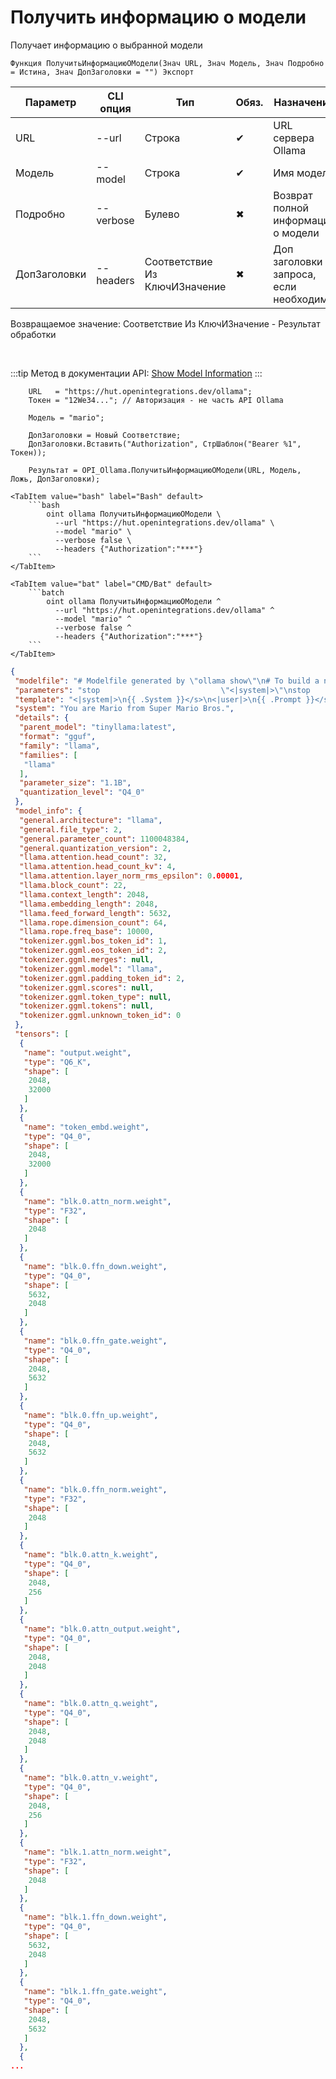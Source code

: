 ﻿---
sidebar_position: 3
description: Получить информацию о модели и другие функции для работы с Ollama в Открытом пакете интеграций - бесплатной open-source библиотеке интеграций для 1С:Предприятие 8, OneScript и CLI
keywords: [1C, 1С, 1С:Предприятие, 1С:Предприятие 8.3, API, Интеграция, Сервисы, Обмен, OneScript, CLI, Ollama]
---


# Получить информацию о модели
 Получает информацию о выбранной модели



`Функция ПолучитьИнформациюОМодели(Знач URL, Знач Модель, Знач Подробно = Истина, Знач ДопЗаголовки = "") Экспорт`

  | Параметр | CLI опция | Тип | Обяз. | Назначение |
  |-|-|-|-|-|
  | URL | --url | Строка | &#x2714; | URL сервера Ollama |
  | Модель | --model | Строка | &#x2714; | Имя модели |
  | Подробно | --verbose | Булево | &#x2716; | Возврат полной информации о модели |
  | ДопЗаголовки | --headers | Соответствие Из КлючИЗначение | &#x2716; | Доп заголовки запроса, если необходимо |

  
  Возвращаемое значение:   Соответствие Из КлючИЗначение - Результат обработки

<br/>

:::tip
Метод в документации API: [Show Model Information](https://github.com/ollama/ollama/blob/main/docs/api.md#show-model-information)
:::
<br/>



```bsl title="Пример использования для 1С:Предприятие/OneScript"
    URL   = "https://hut.openintegrations.dev/ollama";
    Токен = "12We34..."; // Авторизация - не часть API Ollama

    Модель = "mario";

    ДопЗаголовки = Новый Соответствие;
    ДопЗаголовки.Вставить("Authorization", СтрШаблон("Bearer %1", Токен));

    Результат = OPI_Ollama.ПолучитьИнформациюОМодели(URL, Модель, Ложь, ДопЗаголовки);
```
    

 <Tabs>
  
    <TabItem value="bash" label="Bash" default>
        ```bash
            oint ollama ПолучитьИнформациюОМодели \
              --url "https://hut.openintegrations.dev/ollama" \
              --model "mario" \
              --verbose false \
              --headers {"Authorization":"***"}
        ```
    </TabItem>
  
    <TabItem value="bat" label="CMD/Bat" default>
        ```batch
            oint ollama ПолучитьИнформациюОМодели ^
              --url "https://hut.openintegrations.dev/ollama" ^
              --model "mario" ^
              --verbose false ^
              --headers {"Authorization":"***"}
        ```
    </TabItem>
</Tabs>


```json title="Результат"
{
 "modelfile": "# Modelfile generated by \"ollama show\"\n# To build a new Modelfile based on this, replace FROM with:\n# FROM mario:latest\n\nFROM /root/.ollama/models/blobs/sha256-2af3b81862c6be03c769683af18efdadb2c33f60ff32ab6f83e42c043d6c7816\nTEMPLATE \"<|system|>\n{{ .System }}</s>\n<|user|>\n{{ .Prompt }}</s>\n<|assistant|>\n\"\nSYSTEM You are Mario from Super Mario Bros.\nPARAMETER stop <|system|>\nPARAMETER stop <|user|>\nPARAMETER stop <|assistant|>\nPARAMETER stop </s>\n",
 "parameters": "stop                           \"<|system|>\"\nstop                           \"<|user|>\"\nstop                           \"<|assistant|>\"\nstop                           \"</s>\"",
 "template": "<|system|>\n{{ .System }}</s>\n<|user|>\n{{ .Prompt }}</s>\n<|assistant|>\n",
 "system": "You are Mario from Super Mario Bros.",
 "details": {
  "parent_model": "tinyllama:latest",
  "format": "gguf",
  "family": "llama",
  "families": [
   "llama"
  ],
  "parameter_size": "1.1B",
  "quantization_level": "Q4_0"
 },
 "model_info": {
  "general.architecture": "llama",
  "general.file_type": 2,
  "general.parameter_count": 1100048384,
  "general.quantization_version": 2,
  "llama.attention.head_count": 32,
  "llama.attention.head_count_kv": 4,
  "llama.attention.layer_norm_rms_epsilon": 0.00001,
  "llama.block_count": 22,
  "llama.context_length": 2048,
  "llama.embedding_length": 2048,
  "llama.feed_forward_length": 5632,
  "llama.rope.dimension_count": 64,
  "llama.rope.freq_base": 10000,
  "tokenizer.ggml.bos_token_id": 1,
  "tokenizer.ggml.eos_token_id": 2,
  "tokenizer.ggml.merges": null,
  "tokenizer.ggml.model": "llama",
  "tokenizer.ggml.padding_token_id": 2,
  "tokenizer.ggml.scores": null,
  "tokenizer.ggml.token_type": null,
  "tokenizer.ggml.tokens": null,
  "tokenizer.ggml.unknown_token_id": 0
 },
 "tensors": [
  {
   "name": "output.weight",
   "type": "Q6_K",
   "shape": [
    2048,
    32000
   ]
  },
  {
   "name": "token_embd.weight",
   "type": "Q4_0",
   "shape": [
    2048,
    32000
   ]
  },
  {
   "name": "blk.0.attn_norm.weight",
   "type": "F32",
   "shape": [
    2048
   ]
  },
  {
   "name": "blk.0.ffn_down.weight",
   "type": "Q4_0",
   "shape": [
    5632,
    2048
   ]
  },
  {
   "name": "blk.0.ffn_gate.weight",
   "type": "Q4_0",
   "shape": [
    2048,
    5632
   ]
  },
  {
   "name": "blk.0.ffn_up.weight",
   "type": "Q4_0",
   "shape": [
    2048,
    5632
   ]
  },
  {
   "name": "blk.0.ffn_norm.weight",
   "type": "F32",
   "shape": [
    2048
   ]
  },
  {
   "name": "blk.0.attn_k.weight",
   "type": "Q4_0",
   "shape": [
    2048,
    256
   ]
  },
  {
   "name": "blk.0.attn_output.weight",
   "type": "Q4_0",
   "shape": [
    2048,
    2048
   ]
  },
  {
   "name": "blk.0.attn_q.weight",
   "type": "Q4_0",
   "shape": [
    2048,
    2048
   ]
  },
  {
   "name": "blk.0.attn_v.weight",
   "type": "Q4_0",
   "shape": [
    2048,
    256
   ]
  },
  {
   "name": "blk.1.attn_norm.weight",
   "type": "F32",
   "shape": [
    2048
   ]
  },
  {
   "name": "blk.1.ffn_down.weight",
   "type": "Q4_0",
   "shape": [
    5632,
    2048
   ]
  },
  {
   "name": "blk.1.ffn_gate.weight",
   "type": "Q4_0",
   "shape": [
    2048,
    5632
   ]
  },
  {
...
```
